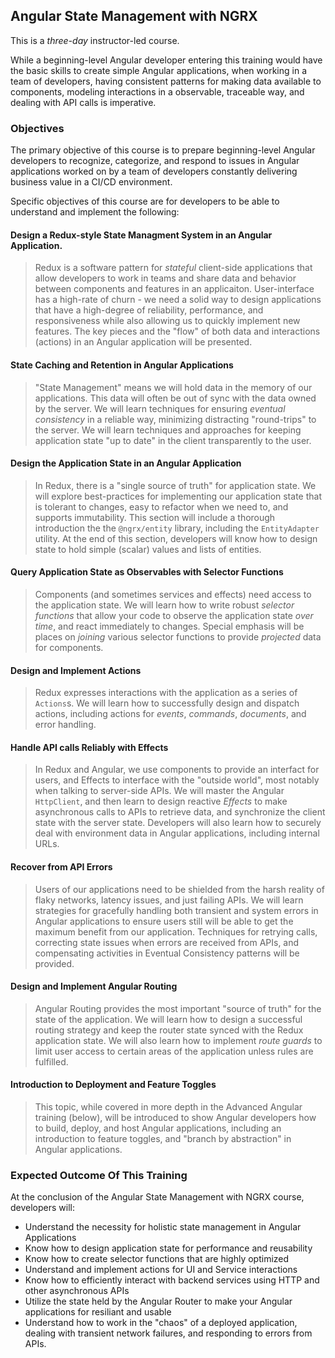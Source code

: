 ## Angular State Management with NGRX

This is a _three-day_ instructor-led course.

While a beginning-level Angular developer entering this training would have the basic skills to create simple Angular applications, when working in a team of developers, having consistent patterns for making data available to components, modeling interactions in a observable, traceable way, and dealing with API calls is imperative.

### Objectives

The primary objective of this course is to prepare beginning-level Angular developers to recognize, categorize, and respond to issues in Angular applications worked on by a team of developers constantly delivering business value in a CI/CD environment.

Specific objectives of this course are for developers to be able to understand and implement the following:

#### Design a Redux-style State Managment System in an Angular Application.

> Redux is a software pattern for _stateful_ client-side applications that allow developers to work in teams and share data and behavior between components and features in an applicaiton. User-interface has a high-rate of churn - we need a solid way to design applications that have a high-degree of reliability, performance, and responsiveness while also allowing us to quickly implement new features. The key pieces and the "flow" of both data and interactions (actions) in an Angular application will be presented.

#### State Caching and Retention in Angular Applications

> "State Management" means we will hold data in the memory of our applications. This data will often be out of sync with the data owned by the server. We will learn techniques for ensuring _eventual consistency_ in a reliable way, minimizing distracting "round-trips" to the server. We will learn techniques and approaches for keeping application state "up to date" in the client transparently to the user.

#### Design the Application State in an Angular Application

> In Redux, there is a "single source of truth" for application state. We will explore best-practices for implementing our application state that is tolerant to changes, easy to refactor when we need to, and supports immutability. This section will include a thorough introduction the the `@ngrx/entity` library, including the `EntityAdapter` utility. At the end of this section, developers will know how to design state to hold simple (scalar) values and lists of entities.

#### Query Application State as Observables with Selector Functions

> Components (and sometimes services and effects) need access to the application state. We will learn how to write robust _selector functions_ that allow your code to observe the application state _over time_, and react immediately to changes. Special emphasis will be places on _joining_ various selector functions to provide _projected_ data for components.

#### Design and Implement Actions

> Redux expresses interactions with the application as a series of `Actions`s. We will learn how to successfully design and dispatch actions, including actions for _events_, _commands_, _documents_, and error handling.

#### Handle API calls Reliably with Effects

> In Redux and Angular, we use components to provide an interfact for users, and Effects to interface with the "outside world", most notably when talking to server-side APIs. We will master the Angular `HttpClient`, and then learn to design reactive _Effects_ to make asynchronous calls to APIs to retrieve data, and synchronize the client state with the server state. Developers will also learn how to securely deal with environment data in Angular applications, including internal URLs.

#### Recover from API Errors

> Users of our applications need to be shielded from the harsh reality of flaky networks, latency issues, and just failing APIs. We will learn strategies for gracefully handling both transient and system errors in Angular applications to ensure users still will be able to get the maximum benefit from our application. Techniques for retrying calls, correcting state issues when errors are received from APIs, and compensating activities in Eventual Consistency patterns will be provided.

#### Design and Implement Angular Routing

> Angular Routing provides the most important "source of truth" for the state of the application. We will learn how to design a successful routing strategy and keep the router state synced with the Redux application state. We will also learn how to implement _route guards_ to limit user access to certain areas of the application unless rules are fulfilled.

#### Introduction to Deployment and Feature Toggles

> This topic, while covered in more depth in the Advanced Angular training (below), will be introduced to show Angular developers how to build, deploy, and host Angular applications, including an introduction to feature toggles, and "branch by abstraction" in Angular applications.

### Expected Outcome Of This Training

At the conclusion of the Angular State Management with NGRX course, developers will:

- Understand the necessity for holistic state management in Angular Applications
- Know how to design application state for performance and reusability
- Know how to create selector functions that are highly optimized
- Understand and implement actions for UI and Service interactions
- Know how to efficiently interact with backend services using HTTP and other asynchronous APIs
- Utilize the state held by the Angular Router to make your Angular applications for resiliant and usable
- Understand how to work in the "chaos" of a deployed application, dealing with transient network failures, and responding to errors from APIs.
